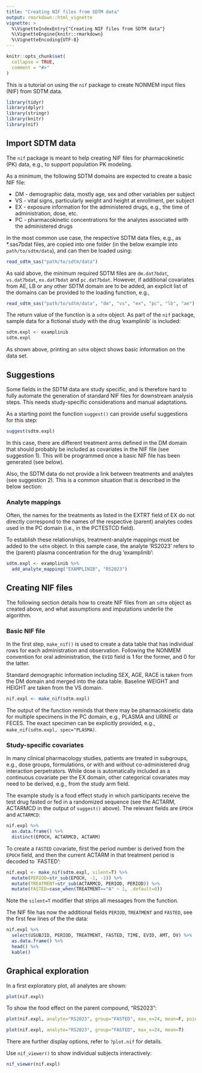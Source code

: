 ```yaml
---
title: "Creating NIF files from SDTM data"
output: rmarkdown::html_vignette
vignette: >
  %\VignetteIndexEntry{"Creating NIF files from SDTM data"}
  %\VignetteEngine{knitr::rmarkdown}
  %\VignetteEncoding{UTF-8}
---
```


```r
knitr::opts_chunk$set(
  collapse = TRUE,
  comment = "#>"
)
```

This is a tutorial on using the `nif` package to create NONMEM input files (NIF)
from SDTM data.

```r
library(tidyr)
library(dplyr)
library(stringr)
library(knitr)
library(nif)
```

## Import SDTM data 

The `nif` package is meant to help creating NIF files for pharmacokinetic
(PK) data, e.g., to support population PK modeling.

As a minimum, the following SDTM domains are expected to create a basic NIF file:

* DM - demographic data, mostly age, sex and other variables per subject
* VS - vital signs, particularly weight and height at enrollment, per subject
* EX - exposure information for the administered drugs, e.g., the time of
    administration, dose, etc.
* PC - pharmacokinetic concentrations for the analytes associated with the 
    administered drugs
    
In the most common use case, the respective SDTM data files, e.g., as *.sas7bdat
files, are copied into one folder (in the below example into `path/to/sdtm/data`),
and can then be loaded using:

```r
read_sdtm_sas("path/to/sdtm/data")
```

As said above, the minimum required SDTM files are `dm.dat7bdat`, `vs.dat7bdat`, 
`ex.dat7bdat` and `pc.dat7bdat`. However, if additional covariates from AE, LB
or any other SDTM domain are to be added, an explicit list of the domains can 
be provided to the loading function, e.g., 

```r
read_sdtm_sas("path/to/sdtm/data", "dm", "vs", "ex", "pc", "lb", "ae")
```

The return value of the function is a `sdtm` object. As part of the `nif`
package, sample data for a fictional study with the drug 'examplinib' is
included:

```r
sdtm.expl <- examplinib
sdtm.expl
```

As shown above, printing an `sdtm` object shows basic information on the data
set.

## Suggestions

Some fields in the SDTM data are study specific, and is therefore hard to
fully automate the generation of standard NIF files for downstream analysis
steps. This needs study-specific considerations and manual adaptations.

As a starting point the function `suggest()` can provide useful suggestions for 
this step:

```r
suggest(sdtm.expl)
```

In this case, there are different treatment arms defined in the DM domain that
should probably be included as covariates in the NIF file (see suggestion 1). 
This will be programmed once a basic NIF file has been generated (see below).

Also, the SDTM data do not provide a link between treatments and analytes (see
suggestion 2). This is a common situation that is described in the below
section:

### Analyte mappings

Often, the names for the treatments as listed in the EXTRT field of EX do not
directly correspond to the names of the respective (parent) analytes codes used
in the PC domain (i.e., in the PCTESTCD field).

To establish these relationships, treatment-analyte mappings must be added to 
the `sdtm` object. In this sample case, the analyte 'RS2023' refers to the
(parent) plasma concentration for the drug 'examplinib':

```r
sdtm.expl <- examplinib %>% 
  add_analyte_mapping("EXAMPLINIB", "RS2023")
```

## Creating NIF files

The following section details how to create NIF files from an `sdtm` object as 
created above, and what assumptions and imputations underlie the algorithm.

### Basic NIF file

In the first step, `make_nif()` is used to create a data table that has
individual rows for each administration and observation. Following the NONMEM
convention for oral administration, the `EVID` field is 1 for the former, and 0
for the latter.

Standard demographic information including SEX, AGE, RACE is taken from the DM 
domain and merged into the data table. Baseline WEIGHT and HEIGHT are taken from 
the VS domain.

```r
nif.expl <- make_nif(sdtm.expl)
```

The output of the function reminds that there may be pharmacokinetic data for
multiple specimens in the PC domain, e.g., PLASMA and URINE or FECES. The exact
specimen can be explicitly provided, e.g., `make_nif(sdtm.expl, spec="PLASMA)`.

### Study-specific covariates

In many clinical pharmacology studies, patients are treated in subgroups, e.g.,
dose groups, formulations, or with and without co-administered drug interaction
perpetrators. While dose is automatically included as a continuous covariate per
the EX domain, other categorical covariates may need to be derived, e.g., from the
study arm field.

The example study is a food effect study in which participants receive the test
drug fasted or fed in a randomized sequence (see the ACTARM, ACTARMCD in the
output of `suggest()` above). The relevant fields are `EPOCH` and `ACTARMCD`:

```r
nif.expl %>% 
  as.data.frame() %>% 
  distinct(EPOCH, ACTARMCD, ACTARM)
```

To create a `FASTED` covariate, first the period number is derived from the
`EPOCH` field, and then the current ACTARM in that treatment period is decoded
to `FASTED':

```r
nif.expl <- make_nif(sdtm.expl, silent=T) %>%
  mutate(PERIOD=str_sub(EPOCH, -1, -1)) %>% 
  mutate(TREATMENT=str_sub(ACTARMCD, PERIOD, PERIOD)) %>% 
  mutate(FASTED=case_when(TREATMENT=="A" ~ 1, .default=0))
```

Note the `silent=T` modifier that strips all messages from the function.

The NIF file has now the additional fields `PERIOD`, `TREATMENT` and `FASTED`,
see the first few lines of the the data:

```r
nif.expl %>%
  select(USUBJID, PERIOD, TREATMENT, FASTED, TIME, EVID, AMT, DV) %>% 
  as.data.frame() %>% 
  head() %>% 
  kable()
```

## Graphical exploration

In a first exploratory plot, all analytes are shown:

```r
plot(nif.expl)
```

To show the food effect on the parent compound, "RS2023":

```r
plot(nif.expl, analyte="RS2023", group="FASTED", max_x=24, mean=F, points=T, nominal_time=T)
```

```r
plot(nif.expl, analyte="RS2023", group="FASTED", max_x=24, mean=T)
```

There are further display options, refer to `?plot.nif` for details.

Use `nif_viewer()` to show individual subjects interactively: 

```r
nif_viewer(nif.expl)
```


